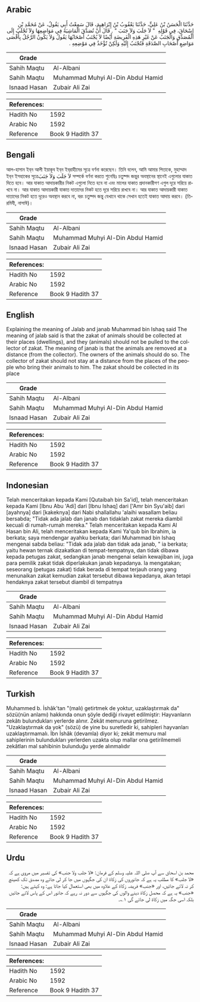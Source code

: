 ## Arabic


<div dir="rtl" lang="ar" style={{fontSize:'larger',backgroundColor:'#f8f9fa',padding:20}}>
حَدَّثَنَا الْحَسَنُ بْنُ عَلِيٍّ، حَدَّثَنَا يَعْقُوبُ بْنُ إِبْرَاهِيمَ، قَالَ سَمِعْتُ أَبِي يَقُولُ، عَنْ مُحَمَّدِ بْنِ إِسْحَاقَ، فِي قَوْلِهِ ‏ "‏ لاَ جَلَبَ وَلاَ جَنَبَ ‏"‏ ‏.‏ قَالَ أَنْ تُصَدَّقَ الْمَاشِيَةُ فِي مَوَاضِعِهَا وَلاَ تُجْلَبُ إِلَى الْمُصَدِّقِ وَالْجَنَبُ عَنْ غَيْرِ هَذِهِ الْفَرِيضَةِ أَيْضًا لاَ يُجْنَبُ أَصْحَابُهَا يَقُولُ وَلاَ يَكُونُ الرَّجُلُ بِأَقْصَى مَوَاضِعِ أَصْحَابِ الصَّدَقَةِ فَتُجْنَبُ إِلَيْهِ وَلَكِنْ تُؤْخَذُ فِي مَوْضِعِهِ ‏.‏
</div>
<div style={{backgroundColor:'#f8f9fa',padding:20, marginBottom: 10}}><table> <thead> <tr> <th>Grade</th> <th></th> </tr> </thead> <tbody> <tr><td>Sahih Maqtu</td><td>Al-Albani</td></tr><tr><td>Sahih Maqtu</td><td>Muhammad Muhyi Al-Din Abdul Hamid</td></tr><tr><td>Isnaad Hasan</td><td>Zubair Ali Zai</td></tr></tbody></table><table> <thead> <tr> <th>References:</th> <th></th> </tr> </thead> <tbody><tr><td>Hadith No</td><td>1592</td></tr><tr><td>Arabic No</td><td>1592</td></tr><tr><td>Reference</td><td>Book 9 Hadith 37</td></tr></tbody></table></div>

## Bengali


<div dir="ltr" lang="bn" style={{fontSize:'larger',backgroundColor:'#f8f9fa',padding:20}}>
আল-হাসান ইব্‌ন আলী ইয়াকূব ইব্‌ন ইব্‌রাহীমের সূত্রে বর্ণনা করেছেন। তিনি বলেন, আমি আমার পিতাকে, মুহাম্মাদ ইব্‌ন ইসহাকের সূত্রেلاَ جَلَبَ وَلاَ جَنَبَ সম্পর্কে বর্ণনা করতে শুনেছিঃ চতুষ্পদ জন্তুর অবস্থানের স্থানেই এগুলোর যাকাত দিতে হবে। আর যাকাত আদায়কারীর নিকট এগুলো নিতে হবে না এবং মালের যাকাত প্রদানকারীগণ এগুল দূরে সরিয়ে রাখবে না। আর যাকাত আদায়কারী যাকাত দাতাদের নিকট হতে দূরে সরিয়ে রাখবে না। আর যাকাত আদায়কারী যাকাত দাতাদের নিকট হতে দূরেও অবস্থান করবে না, বরং চতুষ্পদ জন্তু যেখানে থাকে সেখান হতেই যাকাত আদায় করবে। (তিরমিযী, নাসাঈ)।
</div>
<div style={{backgroundColor:'#f8f9fa',padding:20, marginBottom: 10}}><table> <thead> <tr> <th>Grade</th> <th></th> </tr> </thead> <tbody> <tr><td>Sahih Maqtu</td><td>Al-Albani</td></tr><tr><td>Sahih Maqtu</td><td>Muhammad Muhyi Al-Din Abdul Hamid</td></tr><tr><td>Isnaad Hasan</td><td>Zubair Ali Zai</td></tr></tbody></table><table> <thead> <tr> <th>References:</th> <th></th> </tr> </thead> <tbody><tr><td>Hadith No</td><td>1592</td></tr><tr><td>Arabic No</td><td>1592</td></tr><tr><td>Reference</td><td>Book 9 Hadith 37</td></tr></tbody></table></div>

## English


<div dir="ltr" lang="en" style={{fontSize:'larger',backgroundColor:'#f8f9fa',padding:20}}>
Explaining the meaning of Jalab and janab Muhammad bin Ishaq said The meaning of jalab said is that the zakat of animals should be collected at their places (dwellings), and they (animals) should not be pulled to the collector of zakat. The meaning of janab is that the animals are removed at a distance (from the collector). The owners of the animals should do so. The collector of zakat should not stay at a distance from the places of the people who bring their animals to him. The zakat should be collected in its place
</div>
<div style={{backgroundColor:'#f8f9fa',padding:20, marginBottom: 10}}><table> <thead> <tr> <th>Grade</th> <th></th> </tr> </thead> <tbody> <tr><td>Sahih Maqtu</td><td>Al-Albani</td></tr><tr><td>Sahih Maqtu</td><td>Muhammad Muhyi Al-Din Abdul Hamid</td></tr><tr><td>Isnaad Hasan</td><td>Zubair Ali Zai</td></tr></tbody></table><table> <thead> <tr> <th>References:</th> <th></th> </tr> </thead> <tbody><tr><td>Hadith No</td><td>1592</td></tr><tr><td>Arabic No</td><td>1592</td></tr><tr><td>Reference</td><td>Book 9 Hadith 37</td></tr></tbody></table></div>

## Indonesian


<div dir="ltr" lang="id" style={{fontSize:'larger',backgroundColor:'#f8f9fa',padding:20}}>
Telah menceritakan kepada Kami [Qutaibah bin Sa'id], telah menceritakan kepada Kami [Ibnu Abu 'Adi] dari [Ibnu Ishaq] dari ['Amr bin Syu'aib] dari [ayahnya] dari [kakeknya] dari Nabi shallallahu 'alaihi wasallam beliau bersabda; "Tidak ada jalab dan janab dan tidaklah zakat mereka diambil kecuali di rumah-rumah mereka." Telah menceritakan kepada Kami Al Hasan bin Ali, telah menceritakan kepada Kami Ya'qub bin Ibrahim, ia berkata; saya mendengar ayahku berkata; dari Muhammad bin Ishaq mengenai sabda beliau: "Tidak ada jalab dan tidak ada janab, " ia berkata; yaitu hewan ternak dizakatkan di tempat-tempatnya, dan tidak dibawa kepada petugas zakat, sedangkan janab mengenai selain kewajiban ini, juga para pemilik zakat tidak diperlakukan janab kepadanya. Ia mengatakan; seseorang (petugas zakat) tidak berada di tempat terjauh orang yang menunaikan zakat kemudian zakat tersebut dibawa kepadanya, akan tetapi hendaknya zakat tersebut diambil di tempatnya
</div>
<div style={{backgroundColor:'#f8f9fa',padding:20, marginBottom: 10}}><table> <thead> <tr> <th>Grade</th> <th></th> </tr> </thead> <tbody> <tr><td>Sahih Maqtu</td><td>Al-Albani</td></tr><tr><td>Sahih Maqtu</td><td>Muhammad Muhyi Al-Din Abdul Hamid</td></tr><tr><td>Isnaad Hasan</td><td>Zubair Ali Zai</td></tr></tbody></table><table> <thead> <tr> <th>References:</th> <th></th> </tr> </thead> <tbody><tr><td>Hadith No</td><td>1592</td></tr><tr><td>Arabic No</td><td>1592</td></tr><tr><td>Reference</td><td>Book 9 Hadith 37</td></tr></tbody></table></div>

## Turkish


<div dir="ltr" lang="tr" style={{fontSize:'larger',backgroundColor:'#f8f9fa',padding:20}}>
Muhammed b. İshâk'tan "(malı) getirtmek de yoktur, uzaklaştırmak da" sözü(nün anlamı) hakkında onun şöyle dediği rivayet edilmiştir: Hayvanların zekâtı bulundukları yerlerde alınır. Zekât memuruna getirilmez. "Uzaklaştırmak da yok" (sözü) de yine bu su­retledir ki, sahipleri hayvanları uzaklaştırmamalı. İbn İshâk (devamla) diyor ki; zekât memuru mal sahiplerinin bulundukları yerlerden uzakta olup mallar ona getirilmemeli zekât­ları mal sahibinin bulunduğu yerde alınmalıdır
</div>
<div style={{backgroundColor:'#f8f9fa',padding:20, marginBottom: 10}}><table> <thead> <tr> <th>Grade</th> <th></th> </tr> </thead> <tbody> <tr><td>Sahih Maqtu</td><td>Al-Albani</td></tr><tr><td>Sahih Maqtu</td><td>Muhammad Muhyi Al-Din Abdul Hamid</td></tr><tr><td>Isnaad Hasan</td><td>Zubair Ali Zai</td></tr></tbody></table><table> <thead> <tr> <th>References:</th> <th></th> </tr> </thead> <tbody><tr><td>Hadith No</td><td>1592</td></tr><tr><td>Arabic No</td><td>1592</td></tr><tr><td>Reference</td><td>Book 9 Hadith 37</td></tr></tbody></table></div>

## Urdu


<div dir="rtl" lang="ur" style={{fontSize:'larger',backgroundColor:'#f8f9fa',padding:20}}>
محمد بن اسحاق سے آپ صلی اللہ علیہ وسلم کے فرمان: «لا جلب ولا جنب» کی تفسیر میں مروی ہے کہ «لا جلب» کا مطلب یہ ہے کہ جانوروں کی زکاۃ ان کی جگہوں میں جا کر لی جائے وہ مصدق تک کھینچ کر نہ لائے جائیں، اور «جنب» فریضہ زکاۃ کے علاوہ میں بھی استعمال کیا جاتا ہے: وہ کہتے ہیں: «جنب» یہ ہے کہ محصل زکاۃ دینے والوں کی جگہوں سے دور نہ رہے کہ جانور اس کے پاس لائے جائیں بلکہ اسی جگہ میں زکاۃ لی جائے گی ۱؎۔
</div>
<div style={{backgroundColor:'#f8f9fa',padding:20, marginBottom: 10}}><table> <thead> <tr> <th>Grade</th> <th></th> </tr> </thead> <tbody> <tr><td>Sahih Maqtu</td><td>Al-Albani</td></tr><tr><td>Sahih Maqtu</td><td>Muhammad Muhyi Al-Din Abdul Hamid</td></tr><tr><td>Isnaad Hasan</td><td>Zubair Ali Zai</td></tr></tbody></table><table> <thead> <tr> <th>References:</th> <th></th> </tr> </thead> <tbody><tr><td>Hadith No</td><td>1592</td></tr><tr><td>Arabic No</td><td>1592</td></tr><tr><td>Reference</td><td>Book 9 Hadith 37</td></tr></tbody></table></div>